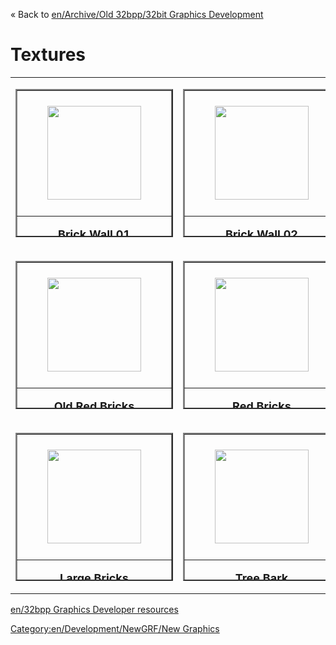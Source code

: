 « Back to [[en/Archive/Old 32bpp/32bit Graphics Development]]

=Textures=

<table width="800" cellpadding="0" cellspacing="0" border="0">
  			<tr> 
    				<td width="161"><table width="161" height="237" border="2" cellpadding="0" cellspacing="0">
     	   				<tr> 
      	   		 			<td Height="201">[[File:en/Archive/Old 32bpp/Brick Wall 01.jpeg|thumb|center|150px|]]</td>
       		 			</tr>
     	   				<tr> 
      	   		 			<td align="center"><b><font size="4">Brick Wall 01</font></b></td>
       		 			</tr>
     	   				<tr> 
      	   		 			<td align=center>Ben_Robbins_</td>
       		 			</tr>
      				</table></td>

				<td width="161"><table width="161" height="237" border="2" cellpadding="0" cellspacing="0">
       	   				<tr> 
      	   		 			<td Height="201">[[File:en/Archive/Old 32bpp/Brick Wall 02.jpeg|thumb|center|150px|]]</td>
       		 			</tr>
     	   				<tr> 
      	   		 			<td align=center><b><font size="4">Brick Wall 02</font></b></td>
       		 			</tr>
     	   				<tr> 
      	   		 			<td align=center>Ben_Robbins_</td>
       		 			</tr>
      				</table></td>

				<td width="161"><table width="161" height="237" border="2" cellpadding="0" cellspacing="0">
     	   				<tr> 
      	   		 			<td Height="201">[[File:en/Archive/Old 32bpp/Old Red Bricks 02.jpeg|thumb|center|150px|]]</td>
       		 			</tr>
     	   				<tr> 
      	   		 			<td align=center><b><font size="4">Old Red Bricks 02</font></b></td>
       		 			</tr>
     	   				<tr> 
      	   		 			<td align=center>Ben_Robbins_</td>
       		 			</tr>
      				</table></td>

				<td width="161"><table width="161" height="237" border="2" cellpadding="0" cellspacing="0">
      	  				<tr> 
      	   		 			<td Height="201">[[File:en/Archive/Old 32bpp/Old Red Bricks 03.jpeg|thumb|center|150px|]]</td>
       		 			</tr>
     	   				<tr> 
      	   		 			<td align=center><b><font size="4">Old Red Bricks 03</font></b></td>
       		 			</tr>
     	   				<tr> 
      	   		 			<td align=center>Ben_Robbins_</td>
       		 			</tr>
      				</table></td>

</tr><tr>

				<td width="161"><table width="161" height="237" border="2" cellpadding="0" cellspacing="0">
     	   				<tr> 
      	   		 			<td Height="201">[[File:en/Archive/Old 32bpp/Old Red Bricks.jpeg|thumb|center|150px|]]</td>
       		 			</tr>
     	   				<tr> 
      	   		 			<td align=center><b><font size="4">Old Red Bricks</font></b></td>
       		 			</tr>
     	   				<tr> 
      	   		 			<td align=center>Ben_Robbins_</td>
       		 			</tr>
      				</table></td>

    				<td width="161"><table width="161" height="237" border="2" cellpadding="0" cellspacing="0">
     	   				<tr> 
      	   		 			<td Height="201">[[File:en/Archive/Old 32bpp/Red Bricks.jpeg|thumb|center|150px|]]</td>
       		 			</tr>
     	   				<tr> 
      	   		 			<td align=center><b><font size="4">Red Bricks</font></b></td>
       		 			</tr>
     	   				<tr> 
      	   		 			<td align=center>Ben_Robbins_</td>
       		 			</tr>
      				</table></td>

				<td width="161"><table width="161" height="237" border="2" cellpadding="0" cellspacing="0">
       	   				<tr> 
      	   		 			<td Height="201">[[File:en/Archive/Old 32bpp/Brick Path 02.jpeg|thumb|center|150px|]]</td>
       		 			</tr>
     	   				<tr> 
      	   		 			<td align=center><b><font size="4">Brick Path 02</font></b></td>
       		 			</tr>
     	   				<tr> 
      	   		 			<td align=center>Ben_Robbins_</td>
       		 			</tr>
      				</table></td>

				<td width="161"><table width="161" height="237" border="2" cellpadding="0" cellspacing="0">
     	   				<tr> 
      	   		 			<td Height="201">[[File:en/Archive/Old 32bpp/Brick Path.jpeg|thumb|center|150px|]]</td>
       		 			</tr>
     	   				<tr> 
      	   		 			<td align=center><b><font size="4">Brick Path</font></b></td>
       		 			</tr>
     	   				<tr> 
      	   		 			<td align=center>Ben_Robbins_</td>
       		 			</tr>
      				</table></td>
</tr><tr>

				<td width="161"><table width="161" height="237" border="2" cellpadding="0" cellspacing="0">
      	  				<tr> 
      	   		 			<td Height="201">[[File:en/Archive/Old 32bpp/Bricks Large Grey.jpeg|thumb|center|150px|]]</td>
       		 			</tr>
     	   				<tr> 
      	   		 			<td align=center><b><font size="4">Large Bricks</font></b></td>
       		 			</tr>
     	   				<tr> 
      	   		 			<td align=center>Ben_Robbins_</td>
       		 			</tr>
      				</table></td>

				<td width="161"><table width="161" height="237" border="2" cellpadding="0" cellspacing="0">
     	   				<tr> 
      	   		 			<td Height="201">[[File:en/Archive/Old 32bpp/Ben - Wood.Bark.jpeg|thumb|center|150px|]]</td>
       		 			</tr>
     	   				<tr> 
      	   		 			<td align=center><b><font size="4">Tree Bark</font></b></td>
       		 			</tr>
     	   				<tr> 
      	   		 			<td align=center>Ben_Robbins_</td>
       		 			</tr>
      				</table></td>
</tr>
</table>



{{en/Community/NewGRF/Navbox Graphics Development}}

[[Category:en/Development/NewGRF/New Graphics]][[en/32bpp Graphics Developer resources]]